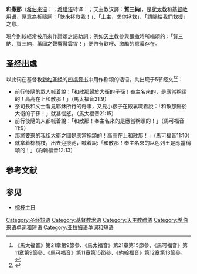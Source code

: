 '''和撒那'''（[[希伯来语|希伯来语]]：{{rtl-lang|he|הושענא}}；[[希腊语|希腊语]]转译：{{lang|el|ὡσαννά}}；天主教汉譯：'''賀三納''')，是[[犹太教|犹太教]]和[[基督教|基督教]]用语，原意為[[祈禱|祈禱]]詞：「快來拯救我！」、「上主，求你拯救」、「請賜給我們救援」之意。

現今則較經常被用來作讚頌之語助詞；例如[[天主教|天主教]]參與[[彌撒|彌撒]]時所唱頌的：「賀三納、賀三納，萬國之聲響徹雲霄！」便帶有歡呼、激勵的意義存在。

== 圣经出處==
以此词在基督教[[新约圣经|新约圣经]]的[[四福音书|四福音书]]中用作称颂的话语。共出现于5节经文<ref>《馬太福音》第21章第9節參、《馬太福音》第21章第15節參、《馬可福音》第11章第9節參、《馬可福音》第11章第15節參、《約翰福音》第12章第13節參。</ref><ref>{{Cite web |url=http://www.catholic.org.tw/bible/ |title=天主教聖經-中文思高版 |accessdate=2013-06-27 |archive-date=2007-07-16 |archive-url=https://web.archive.org/web/20070716010430/http://www.catholic.org.tw/bible/ |dead-url=no }}</ref>：
* 前行後隨的眾人喊着說：「和散那歸於大衛的子孫！奉主名來的，是應當稱頌的！高高在上和散那！」（馬太福音21:9）
* 祭司長和文士看見耶穌所行的奇事，又見小孩子在殿裏喊着說：「和散那歸於大衛的子孫！」就甚惱怒，（馬太福音21:15）
* 前行後隨的人都喊着說：「和散那！奉主名來的是應當稱頌的！」（馬可福音11:9）
* 那將要來的我祖大衛之國是應當稱頌的！高高在上和散那！」（馬可福音11:10）
* 就拿着棕樹枝，出去迎接祂，喊着說:「和散那！奉主名來的以色列王是應當稱頌的！」（約翰福音12:13）

== 参考文献==
{{Reflist}}

== 参见 ==
* [[棕枝主日|棕枝主日]]

[[Category:圣经短语|Category:圣经短语]]
[[Category:基督教术语|Category:基督教术语]]
[[Category:天主教禮儀|Category:天主教禮儀]]
[[Category:希伯来语单词和短语|Category:希伯来语单词和短语]]
[[Category:亚拉姆语单词和短语|Category:亚拉姆语单词和短语]]